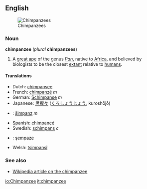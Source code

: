==English==
[[Image:Chimpansee.jpg|thumb|right|Chimpanzees]]

===Noun===
'''chimpanzee''' (''plural'' '''chimpanzees''')

#A [[great ape]] of the genus ''[[Pan]]'', native to [[Africa]], and believed by biologists to be the closest [[extant]] relative to [[human]]s.

====Translations====
*Dutch: [[chimpansee]]
*French: [[chimpanzé]] ''m''
*German: [[Schimpanse]] ''m''
*Japanese: [[黒猩々]] ([[くろしょうじょう]], kuroshōjō)
*{{sk}}: [[šimpanz#Slovak|šimpanz]] ''m''
*Spanish: [[chimpancé]]
*Swedish: [[schimpans]] ''c''
*{{tr}}: [[şempaze]]
*Welsh: [[tsimpansî]]

===See also===
*[[w:Chimpanzee|Wikipedia article on the chimpanzee]]

[[io:Chimpanzee]]
[[it:chimpanzee]]